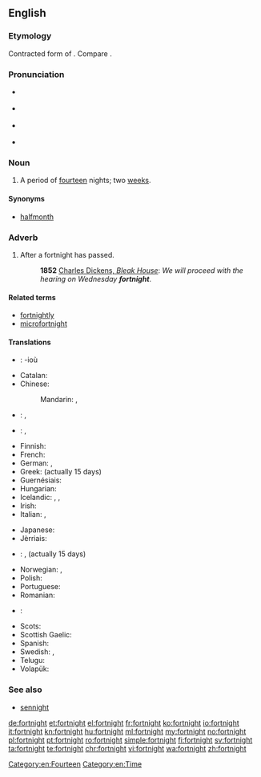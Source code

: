 ==English==
{{was wotd|2009|February|6}}
{{wikipedia}}

===Etymology===
Contracted form of {{etyl|ang|en}} {{term/t|ang|fēowertȳne||fourteen}} {{term|niht||nights}}.  Compare {{term|sennight}}.

===Pronunciation===
* {{a|UK}} {{IPA|/ˈfɔːt.naɪt/}}
* {{a|US}} {{IPA|/ˈfɔɹʔ.nʌɪtʔ/}}
* {{a|NY}} {{IPA|[ˈfɔəʔ.nɐjʔ]}}
* {{audio|en-us-fortnight.ogg|Audio (US)}}

===Noun===
{{en-noun}}

# {{context|chiefly|UK|Ireland|Australia|New Zealand|lang=en}} A period of [[fourteen]] nights; two [[week]]s.

====Synonyms====
* {{sense|two weeks}} [[halfmonth]]

===Adverb===
{{en-adv|-}}

# After a fortnight has passed.
#: '''1852''' [http://www.gutenberg.org/dirs/etext97/blkhs12.txt Charles Dickens, ''Bleak House'']: ''We will proceed with the hearing on Wednesday '''fortnight'''''.

====Related terms====
* [[fortnightly]]
* [[microfortnight]]

====Translations====
{{trans-top|period of two weeks}}
* {{ttbc|br}}: {{t|br|pemzektez|m-p}} -ioù
* Catalan: {{t|ca|quinzena|f}} {{qualifier|actually 15 days}}
* Chinese:
*: Mandarin: {{t+|cmn|两周|sc=Hani}}, {{t|cmn|兩周|tr=liǎngzhōu|sc=Hani}}
* {{ttbc|nl}}: {{t|nl|[[veertien]] [[dagen]]|p}} <!-- was "[[veertien]] [[dagen]]" - assumed sum-of-parts; if an idiom, remove the wikilinks to the individual words. see [[User:Kephir/gadgets/xte#Translation_fixing]] -->, {{t|nl|[[twee]] [[weken]]|p}} <!-- was "[[twee]] [[weken]]" - assumed sum-of-parts; if an idiom, remove the wikilinks to the individual words. see [[User:Kephir/gadgets/xte#Translation_fixing]] -->
* {{ttbc|eo}}: {{t|eo|duonmonato}}, {{t|eo|[[du]] [[semajno]]j}} <!-- was "[[du]] [[semajno]]j" - assumed sum-of-parts; if an idiom, remove the wikilinks to the individual words. see [[User:Kephir/gadgets/xte#Translation_fixing]] -->
* Finnish: {{t|fi|[[kaksi]] [[viikkoa]]}}
* French: {{t+|fr|quinzaine|f}} {{qualifier|actually 15 days}}
* German: {{t|de|vierzehn Tage}}, {{t|de|[[zwei]] [[Wochen]]}}
* Greek: {{t+|el|δεκαπενθήμερο|n}} (actually 15 days)
* Guernésiais: {{qualifier|actually 15 days}} {{t|roa-grn|tchinze jours|m-p}}
* Hungarian: {{t|hu|két hét}}
* Icelandic: {{t|is|tvær vikur|f-p}}, {{t|is|hálfur mánuður|m}}, {{t|is|fjórtán dagar|m-p}}
* Irish: {{t|ga|coicís|f}}
* Italian: {{t|it|([[periodo]] di) [[due]] [[settimana|settimane]]}}, {{t|it|quindicina|f}} {{qualifier|actually 15 days}}
{{trans-mid}}
* Japanese: {{t|ja|二週間|tr=にしゅうかん, nishūkan|sc=Jpan}}
* Jèrriais: {{t|roa-jer|tchînze jours|m}}
* {{ttbc|mk}}: {{t|mk|[[два|две]] [[недела|недели]]|sc=Cyrl}} <!-- was "[[два#Macedonian|две]] [[недела#Macedonian|недели]]" - assumed sum-of-parts; if an idiom, remove the wikilinks to the individual words. see [[User:Kephir/gadgets/xte#Translation_fixing]] -->, {{t|mk|полумесечие|n|tr=polumeséčie}} (actually 15 days)
* Norwegian: {{t|no|to uker|p}}, {{t|no|fjorten dager}}
* Polish: {{t|pl|[[dwa]] [[tygodnie]]|m-p-in}}
* Portuguese: {{t+|pt|quinzena|f}} {{qualifier|actually 15 days}}
* Romanian: {{t|ro|două săptămâni|f-p}}
* {{ttbc|ru}}: {{t|ru|[[два|две]] [[неделя|недели]]|sc=Cyrl}} <!-- was "[[два#Russian|две]] [[неделя#Russian|недели]]" - assumed sum-of-parts; if an idiom, remove the wikilinks to the individual words. see [[User:Kephir/gadgets/xte#Translation_fixing]] -->
* Scots: {{t|sco|fortnicht}}
* Scottish Gaelic: {{t|gd|cola-deug|m}}
* Spanish: {{t+|es|quincena|f-p}} {{qualifier|actually 15 days}}
* Swedish: {{t|sv|[[två]] [[veckor]]|p}}, {{t|sv|[[fjorton]] [[dagar]]}}
* Telugu: {{t+|te|పక్షము|tr=pakṣamu|sc=Telu}}
* Volapük: {{t+|vo|telvig}}
{{trans-bottom}}

===See also===
* [[sennight]]

[[Category:en:Fourteen]]
[[Category:en:Time]]

[[de:fortnight]]
[[et:fortnight]]
[[el:fortnight]]
[[fr:fortnight]]
[[ko:fortnight]]
[[io:fortnight]]
[[it:fortnight]]
[[kn:fortnight]]
[[hu:fortnight]]
[[ml:fortnight]]
[[my:fortnight]]
[[no:fortnight]]
[[pl:fortnight]]
[[pt:fortnight]]
[[ro:fortnight]]
[[simple:fortnight]]
[[fi:fortnight]]
[[sv:fortnight]]
[[ta:fortnight]]
[[te:fortnight]]
[[chr:fortnight]]
[[vi:fortnight]]
[[wa:fortnight]]
[[zh:fortnight]]